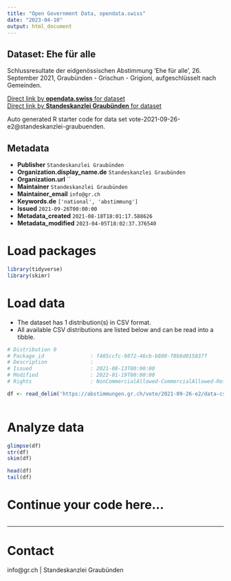 ```yaml
---
title: "Open Government Data, opendata.swiss"
date: "2023-04-10"
output: html_document
---
```


## Dataset: Ehe für alle

Schlussresultate der eidgenössischen Abstimmung 'Ehe für alle', 26. September 2021, Graubünden - Grischun - Grigioni, aufgeschlüsselt nach Gemeinden.

[Direct link by **opendata.swiss** for dataset](https://opendata.swiss/de/dataset/ehe-fur-alle)<br>
[Direct link by **Standeskanzlei Graubünden** for dataset](https://abstimmungen.gr.ch/vote/2021-09-26-e2/data)

Auto generated R starter code for data set vote-2021-09-26-e2@standeskanzlei-graubuenden.

## Metadata

- **Publisher** `Standeskanzlei Graubünden`
- **Organization.display_name.de** `Standeskanzlei Graubünden`
- **Organization.url** ``
- **Maintainer** `Standeskanzlei Graubünden`
- **Maintainer_email** `info@gr.ch`
- **Keywords.de** `['national', 'abstimmung']`
- **Issued** `2021-09-26T00:00:00`
- **Metadata_created** `2021-08-18T18:01:17.588626`
- **Metadata_modified** `2023-04-05T18:02:37.376540`


# Load packages

```r

library(tidyverse)
library(skimr)

```

# Load data

-   The dataset has 1 distribution(s) in CSV format.
-   All available CSV distributions are listed below and can be read into a tibble.

```r

# Distribution 0
# Package_id               : f485ccfc-9872-46cb-b880-f8b6d015837f
# Description              : 
# Issued                   : 2021-08-13T00:00:00
# Modified                 : 2022-01-19T00:00:00
# Rights                   : NonCommercialAllowed-CommercialAllowed-ReferenceRequired

df <- read_delim('https://abstimmungen.gr.ch/vote/2021-09-26-e2/data-csv')



```

# Analyze data

```r

glimpse(df)
str(df)
skim(df)

head(df)
tail(df)

```

# Continue your code here...

```r

```

------------------------------------------------------------------------

# Contact

info@gr.ch | Standeskanzlei Graubünden
